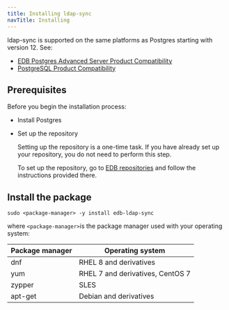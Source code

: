 ```yaml
---
title: Installing ldap-sync
navTitle: Installing
---
```


ldap-sync is supported on the same platforms as Postgres starting with version 12. See:
- [EDB Postgres Advanced Server Product Compatibility](https://www.enterprisedb.com/platform-compatibility#epas)
- [PostgreSQL Product Compatibility](https://www.enterprisedb.com/resources/platform-compatibility#pg)

## Prerequisites

Before you begin the installation process:

- Install Postgres

- Set up the repository

  Setting up the repository is a one-time task. If you have already set up your repository, you do not need to perform this step.

  To set up the repository, go to [EDB repositories](https://www.enterprisedb.com/repos-downloads) and follow the instructions provided there.



## Install the package

```shell
sudo <package-manager> -y install edb-ldap-sync
```

where `<package-manager>`is the package manager used with your operating system:

| Package manager |             Operating system     |
| --------------- | -------------------------------- |
| dnf             | RHEL 8 and derivatives           |
| yum             | RHEL 7 and derivatives, CentOS 7 |
| zypper          | SLES                             |
| apt-get         | Debian and derivatives           |


